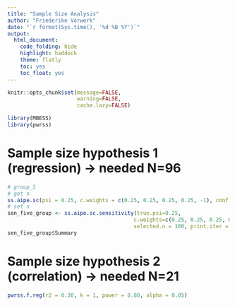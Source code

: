 ---
title: "Sample Size Analysis"
author: "Friederike Vorwerk"
date: "`r format(Sys.time(), '%d %B %Y')`"
output:
  html_document:
    code_folding: hide
    highlight: haddock
    theme: flatly
    toc: yes
    toc_float: yes
---

```{r, include=FALSE}
knitr::opts_chunk$set(message=FALSE,
                      warning=FALSE,
                      cache.lazy=FALSE)
```

```{r}
library(MBESS)
library(pwrss)
```


# Sample size hypothesis 1 (regression) -> needed N=96
```{r}
# group_5
# get n
ss.aipe.sc(psi = 0.25, c.weights = c(0.25, 0.25, 0.25, 0.25, -1), conf.level = 0.95, width = 0.45)
# set n
sen_five_group <- ss.aipe.sc.sensitivity(true.psi=0.25,
                                     	c.weights=c(0.25, 0.25, 0.25, 0.25, -1),
                                     	selected.n = 100, print.iter = F)
sen_five_group$Summary
```
# Sample size hypothesis 2 (correlation) -> needed N=21
```{r}
pwrss.f.reg(r2 = 0.30, k = 1, power = 0.80, alpha = 0.05)
```
